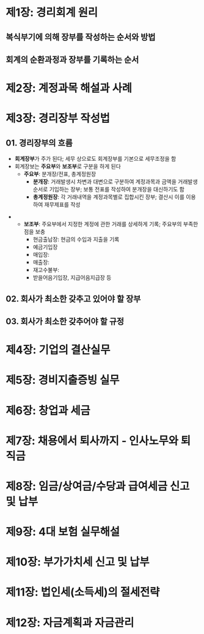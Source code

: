 = 제1장: 경리회계 원리 =
== 복식부기에 의해 장부를 작성하는 순서와 방법 ==
== 회계의 순환과정과 장부를 기록하는 순서 ==

= 제2장: 계정과목 해설과 사례 =

= 제3장: 경리장부 작성법 =
== 01. 경리장부의 흐름 ==
* '''회계장부'''가 주가 된다; 세무 상으로도 회계장부를 기본으로 세무조정을 함
* 회계장보는 '''주요부'''와 '''보조부'''로 구분을 하게 된다
** '''주요부''':  분개장/전표, 총계정원장
*** '''분개장''': 거래발생시 차변과 대변으로 구분하여 계정과목과 금액을 거래발생 순서로 기입하는 장부; 보통 전표를 작성하여 분개장을 대신하기도 함
*** '''총계정원장''': 각 거래내역을 계정과목별로 집합시킨 장부; 결산시 이를 이용하여 재무제표를 작성

** '''보조부''': 주요부에서 지정한 계정에 관한 거래를 상세하게 기록; 주요부의 부족한 점을 보충
*** 현금출납장: 현금의 수입과 지출을 기록
*** 예금기입장
*** 매입장: 
*** 매출장:
*** 재고수불부:
*** 받을어음기입장, 지급어음지급장 등

== 02. 회사가 최소한 갖추고 있어야 할 장부 ==
== 03. 회사가 최소한 갖추어야 할 규정 ==

= 제4장: 기업의 결산실무 =

= 제5장: 경비지출증빙 실무 =

= 제6장: 창업과 세금 =

= 제7장: 채용에서 퇴사까지 - 인사노무와 퇴직금 =

= 제8장: 임금/상여금/수당과 급여세금 신고 및 납부 =

= 제9장: 4대 보험 실무해설 =

= 제10장: 부가가치세 신고 및 납부 =

= 제11장: 법인세(소득세)의 절세전략 =

= 제12장: 자금계획과 자금관리 =

